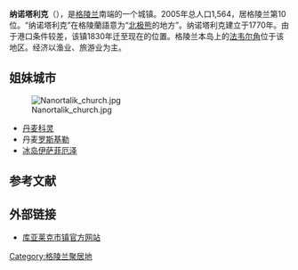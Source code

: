 {{Infobox settlement
|name = 纳诺塔利克
|native_name            = Nennortalik
|image_skyline          = Nanortalik1.jpg
|imagesize              = 
|image_caption          = 冬季景象
|image_shield           = 
|shield_size            =
|pushpin_map            = Greenland
|pushpin_label_position =
|pushpin_map_caption    = 在格陵蘭的位置
|pushpin_mapsize        = 200
| subdivision_type        = 國家
| subdivision_name        = {{Flag|Kingdom of Denmark}}
| subdivision_type1       = [[構成國|構成國]]
| subdivision_name1       = {{Flag|Greenland}}
| subdivision_type2       = [[格陵兰行政区划|市镇]]
| subdivision_name2       = [[File:Kujalleq-coat-of-arms.svg|22px]] [[库亚莱克|库亚莱克]]
|government_footnotes   =
|leader_title           =
|leader_name            =
|established_title      =
|established_date       = 
|population_as_of       = 2013年
|population_total       = 1337<ref name="stat2013">{{cite book
 |title        = Greenland in Figures 2013
 |url          = http://www.stat.gl/publ/en/GF/2013/pdf/Greenland%20in%20Figures%202013.pdf
 |publisher    = Statistics Greenland
 |isbn         = 978-87-986787-7-9
 |issn         = 1602-5709
 |accessdate   = 2013-09-05
 |archive-date = 2018-12-25
 |archive-url  = https://web.archive.org/web/20181225180841/http://www.stat.gl/publ/en/GF/2013/pdf/Greenland%20in%20Figures%202013.pdf%0A
 |dead-url     = no
}}</ref>
|timezone               = [[UTC-03|UTC-03]]
|postal_code_type       = 邮编
|postal_code            = 3922
|website                = 
}}
'''纳诺塔利克'''（{{lang-kl|Nanortalik}}），是[[格陵兰|格陵兰]]南端的一个城镇。2005年总人口1,564，居格陵兰第10位。“纳诺塔利克”在格陵蘭語意为“[[北极熊|北极熊]]的地方”。纳诺塔利克建立于1770年。由于港口条件较差，该镇1830年迁至现在的位置。格陵兰本岛上的[[法韦尔角|法韦尔角]]位于该地区。经济以渔业、旅游业为主。

== 姐妹城市 ==
[[Image:Nanortalik_church.jpg|thumb]]
* [[丹麦|丹麦]][[科灵|科灵]]
* 丹麦[[罗斯基勒|罗斯基勒]]
* [[冰岛|冰岛]][[伊萨菲厄泽|伊萨菲厄泽]]

== 参考文献 ==
{{Reflist}}

== 外部链接 ==
* [https://kujalleq.gl/ 库亚莱克市镇官方网站] {{Wayback|url=https://kujalleq.gl/ |date=20220227052401 }} {{kl icon}} {{da}}

{{格陵蘭小作品}}

[[Category:格陵兰聚居地|Category:格陵兰聚居地]]